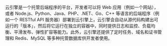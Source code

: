 云引擎是一个托管后端程序的平台，开发者可以将 Web 应用（例如一个网站），或者 Node.js、Python、Java、PHP、.NET、Go、C++ 等语言的后端程序（例如一个 RESTful API 服务器）部署到云引擎上，云引擎会自动从源代码构建出可运行的「版本」，然后将它运行在独立的容器中，同时提供日志和监控、负载均衡、平滑发布、弹性扩容等能力。此外，云引擎还提供了定时任务、域名和证书管理和 Redis、MySQL 等多种托管数据库供开发者使用。
